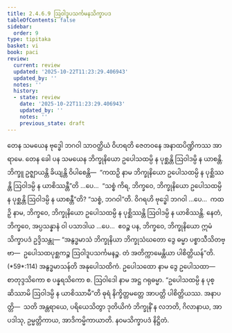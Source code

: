```yaml
---
title: 2.4.6.9 ဩဝါဒူပသင်္ကမနသိက္ခာပဒ
tableOfContents: false
sidebar:
  order: 9
type: tipitaka
basket: vi
book: paci
review:
  current: review
  updated: '2025-10-22T11:23:29.406943'
  updated_by: ''
  notes: ''
  history:
  - state: review
    date: '2025-10-22T11:23:29.406943'
    updated_by: ''
    notes: ''
    previous_state: draft
---
```



<ReviewStatus review={frontmatter.review} showDetails={true} />

<HypothesisAnnotation frontmatter={frontmatter} />

<DynamicBreadcrumb />

<Division number="1058" book="paci" e="ch" v="2" p="414">

<Paragraph number="3167" book="paci">
တေန သမယေန ဗုဒ္ဓေါ ဘဂဝါ သာဝတ္ထိယံ ဝိဟရတိ ဇေတဝနေ အနာထပိဏ္ဍိကဿ အာရာမေ. တေန ခေါ ပန သမယေန ဘိက္ခုနိယော ဥပေါသထမ္ပိ န ပုစ္ဆန္တိ ဩဝါဒမ္ပိ န ယာစန္တိ. ဘိက္ခူ ဥဇ္ဈာယန္တိ ခိယျန္တိ ဝိပါစေန္တိ—  “ကထဉှိ နာမ ဘိက္ခုနိယော ဥပေါသထမ္ပိ န ပုစ္ဆိဿန္တိ ဩဝါဒမ္ပိ န ယာစိဿန္တီ”တိ …ပေ…  “သစ္စံ ကိရ, ဘိက္ခဝေ, ဘိက္ခုနိယော ဥပေါသထမ္ပိ န ပုစ္ဆန္တိ ဩဝါဒမ္ပိ န ယာစန္တီ”တိ? “သစ္စံ, ဘဂဝါ”တိ. ဝိဂရဟိ ဗုဒ္ဓေါ ဘဂဝါ …ပေ…  ကထဉှိ နာမ, ဘိက္ခဝေ, ဘိက္ခုနိယော ဥပေါသထမ္ပိ န ပုစ္ဆိဿန္တိ ဩဝါဒမ္ပိ န ယာစိဿန္တိ. နေတံ, ဘိက္ခဝေ, အပ္ပသန္နာနံ ဝါ ပသာဒါယ …ပေ…  ဧဝဉ္စ ပန, ဘိက္ခဝေ, ဘိက္ခုနိယော ဣမံ သိက္ခာပဒံ ဥဒ္ဒိသန္တု—
</Paragraph>

</Division>
<Division number="1059" book="paci" e="ch" v="2" p="414">

<Paragraph number="3168" book="paci">
<Emphasis>“အနွဒ္ဓမာသံ ဘိက္ခုနိယာ ဘိက္ခုသံဃတော ဒွေ ဓမ္မာ ပစ္စာသီသိတဗ္ဗာ—  ဥပေါသထပုစ္ဆကဉ္စ ဩဝါဒူပသင်္ကမနဉ္စ. တံ အတိက္ကာမေန္တိယာ ပါစိတ္တိယန်”</Emphasis>တိ. (*59*:<Emphasis>114</Emphasis>)
</Paragraph>

</Division>
<Division number="1060" book="paci" e="ch" v="2" p="415">

<Paragraph number="3169" book="paci">
<Emphasis>အနွဒ္ဓမာသန်</Emphasis>တိ အနုပေါသထိကံ. <Emphasis>ဥပေါသထော</Emphasis> နာမ ဒွေ ဥပေါသထာ—  စာတုဒ္ဒသိကော စ ပန္နရသိကော စ.
</Paragraph>

<Paragraph number="3170" book="paci">
<Emphasis>ဩဝါဒေါ</Emphasis> နာမ အဋ္ဌ ဂရုဓမ္မာ. “ဥပေါသထမ္ပိ န ပုစ္ဆိဿာမိ ဩဝါဒမ္ပိ န ယာစိဿာမီ”တိ ဓုရံ နိက္ခိတ္တမတ္တေ အာပတ္တိ ပါစိတ္တိယဿ.
</Paragraph>

</Division>
<Division number="1061" book="paci" e="ch" v="2" p="415">

<Paragraph number="3171" book="paci">
အနာပတ္တိ—  သတိ အန္တရာယေ, ပရိယေသိတွာ ဒုတိယိကံ ဘိက္ခုနိံ န လဘတိ, ဂိလာနာယ, အာပဒါသု, ဥမ္မတ္တိကာယ, အာဒိကမ္မိကာယာတိ.

</Paragraph>
</Division>

<Paragraph number="3172" type="center" book="paci">
နဝမသိက္ခာပဒံ နိဋ္ဌိတံ.
</Paragraph>